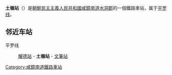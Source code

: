 {{unreferenced|time=2015-01-27T15:51:56+00:00}}
{{朝鮮半島車站資訊
|公司色 = blue
|文字色 = 
|站名 = 土嶺站
|圖片 = 
|pxl = 
|圖片說明 =
|前一站 = [[耀德站|耀德]]
|前一站距離 = 6.0
|後一站距離 = 5.3
|後一站 = [[文筆站|文筆]]
|所屬路線 = [[平罗线|平罗线]]
|距離 = 188.4
|起點站 = [[平壤站|平壤]]
|諺文 = 토령역
|朝鮮漢字 = 土嶺驛
|文觀部式 = Toryeong-yeok
|馬-賴式 = T'oryŏng-yŏk
|副站名 = 
|車站編號 = 
|停站路線數 = 
|所屬公司 = [[朝鮮民主主義人民共和國鐵道省|朝鮮民主主義人民共和國鐵道省]]
|所在地 =[[咸镜南道|咸镜南道]][[水洞郡|水洞郡]]
|車站構造 = 地面车站
|月台配置 = 
|啟用年月日 =
|廢站年月日 = 
|上下車人次 = 
|統計年度 = 
|轉車 = 
|備註 = 
|全寬備註 = 
}}

'''土嶺站'''（{{lang-ko|토령역}}）是[[朝鮮民主主義人民共和國|朝鮮民主主義人民共和國]][[咸鏡南道|咸鏡南道]][[水洞郡|水洞郡]]的一個鐵路車站，属于[[平罗线|平罗线]]。

==邻近车站==
平罗线
:[[耀德站|耀德站]] - '''土嶺站''' - [[文筆站|文筆站]]

{{朝鲜铁路小作品}}

{{平罗线}}

[[Category:咸鏡南道鐵路車站|Category:咸鏡南道鐵路車站]]